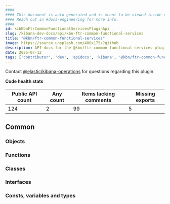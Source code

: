 ```yaml
---
####
#### This document is auto-generated and is meant to be viewed inside our experimental, new docs system.
#### Reach out in #docs-engineering for more info.
####
id: kibKbnFtrCommonFunctionalServicesPluginApi
slug: /kibana-dev-docs/api/kbn-ftr-common-functional-services
title: "@kbn/ftr-common-functional-services"
image: https://source.unsplash.com/400x175/?github
description: API docs for the @kbn/ftr-common-functional-services plugin
date: 2025-07-12
tags: ['contributor', 'dev', 'apidocs', 'kibana', '@kbn/ftr-common-functional-services']
---
```




Contact [@elastic/kibana-operations](https://github.com/orgs/elastic/teams/kibana-operations) for questions regarding this plugin.

**Code health stats**

| Public API count  | Any count | Items lacking comments | Missing exports |
|-------------------|-----------|------------------------|-----------------|
| 124 | 2 | 99 | 5 |

## Common

### Objects
<DocDefinitionList data={kbnFtrCommonFunctionalServicesObj.common.objects}/>

### Functions
<DocDefinitionList data={kbnFtrCommonFunctionalServicesObj.common.functions}/>

### Classes
<DocDefinitionList data={kbnFtrCommonFunctionalServicesObj.common.classes}/>

### Interfaces
<DocDefinitionList data={kbnFtrCommonFunctionalServicesObj.common.interfaces}/>

### Consts, variables and types
<DocDefinitionList data={kbnFtrCommonFunctionalServicesObj.common.misc}/>

